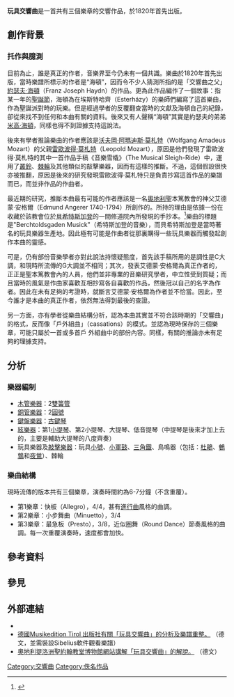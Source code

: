 {{NoteTA
|G1=Music
}}
{{refimprove|time=2019-09-07T10:44:08+00:00}}
'''玩具交響曲'''是一首共有三個樂章的交響作品，於1820年首先出版。

== 創作背景 ==
=== 托作與臆測 ===
目前為止，誰是真正的作者，音樂界至今仍未有一個共識。樂曲於1820年首先出版，當時樂譜所標示的作者是“海頓”，因而令不少人猜測所指的是「交響曲之父」[[約瑟夫·海頓|約瑟夫·海頓]]（Franz Joseph Haydn）的作品。更為此作品編作了一個故事：指某一年的[[聖誕節|聖誕節]]，海頓為在埃斯特哈齊（Esterházy）的樂師們編寫了這首樂曲，作為聖誕派對時的玩樂。但是經過學者的反覆翻查當時的文獻及海頓自己的紀錄，卻從來找不到任何和本曲有關的資料。後來又有人聲稱“海頓”其實是約瑟夫的弟弟[[米歇爾·海頓|米高·海頓]]，同樣也得不到證據支持這說法。

後來有學者推論樂曲的作者應該是[[沃夫岡·阿瑪迪斯·莫札特|沃夫岡·阿瑪迪斯·莫札特]]（Wolfgang Amadeus Mozart）的父親[[雷歐波得·莫札特|雷歐波得·莫札特]]（Leopold Mozart），原因是他們發現了雷歐波得·莫札特的其中一首作品手稿《音樂雪橇》（The Musical Sleigh-Ride）中，運用了[[叢鈴|叢鈴]]、[[棘轮_(乐器)|棘輪]]及其他類似的敲擊樂器，因而有這樣的推斷。不過，這個假設很快亦被推翻，原因是後來的研究發現雷歐波得·莫札特只是負責抄寫這首作品的樂譜而已，而並非作品的作曲者。

最近期的研究，推斷本曲最有可能的作者應該是一名[[奧地利|奧地利]]聖本篤教會的神父艾德蒙·安格爾（Edmund Angerer 1740-1794）所創作的。所持的理由是依據一份在收藏於該教會位於[[貝希特斯加登|貝希特斯加登]]的一間修道院內所發現的手抄本。<ref>{{cite web|title=Kindersinfonie|url=http://www.musikland-tirol.at/printable/kindersinfonie.php|accessdate=2014-10-01|archiveurl=https://web.archive.org/web/20120301062111/http://www.musikland-tirol.at/printable/kindersinfonie.php|archivedate=2012-03-01|dead-url=yes}}</ref>樂曲的標題是"Berchtoldsgaden Musick"（希特斯加登的音樂），而貝希特斯加登是當時著名的玩具樂器生產地。因此極有可能是作曲者從那裏購得一些玩具樂器而觸發起創作本曲的靈感。

可是，仍有部份音樂學者亦對此說法持懷疑態度，首先該手稿所用的是調性是C大調，和現時所流傳的G大調並不相同；其次，發表艾德蒙·安格爾為真正作者的，正正是聖本篤教會內的人員，他們並非專業的音樂研究學者，中立性受到質疑；而且當時的風氣是作曲家喜歡互相抄寫各自喜歡的作品，然後冠以自己的名字為作者。因此在未有足夠的考證時，就斷言艾德蒙·安格爾為作者並不恰當。因此，至今誰才是本曲的真正作者，依然無法得到最後的查證。

另一方面，亦有學者從樂曲結構分析，認為本曲其實並不符合該時期的「交響曲」的格式，反而像「戶外組曲」（cassations）的模式。並認為現時保存的三個樂章，可能只屬於一首或多首戶
外組曲中的部份內容。同樣，有關的推論亦未有足夠的理據支持。

== 分析 ==
=== 樂器編制 ===
* [[木管樂器|木管樂器]]：2[[雙簧管|雙簧管]]
* [[銅管樂器|銅管樂器]]：2[[圓號|圓號]]
* [[鍵盤樂器|鍵盤樂器]]：[[古鍵琴|古鍵琴]]
* [[弦樂器|絃樂器]]：第1[[小提琴|小提琴]]、第2小提琴、大提琴、低音提琴（中提琴是後來才加上去的，主要是輔助大提琴的八度齊奏）
* 玩具樂器及[[敲擊樂器|敲擊樂器]]：玩具[[小號|小號]]、[[小鼓|小軍鼓]]、[[三角鐵|三角鐵]]、鳥鳴器（包括：[[杜鹃科|杜鵑]]、[[鵪鶉|鵪鶉]]和[[夜鶯|夜鶯]]）、棘輪

=== 樂曲結構 ===
現時流傳的版本共有三個樂章，演奏時間約為6-7分鐘（不含重覆）。
* 第1樂章：快板（Allegro），4/4，甚有[[進行曲|進行曲]]風格的曲調。
* 第2樂章：小步舞曲（Minuetto），3/4
* 第3樂章：最急板（Presto），3/8，近似圈舞（Round Dance）節奏風格的曲調。每一次重覆演奏時，速度都會加快。

== 參考資料 ==
{{reflist}}

== 參見 ==
{{portal|古典音樂}}

== 外部連結 ==
* {{IMSLP|work=Kindersinfonie (Angerer, Edmund)|cname=玩具交響曲}}
* [http://www.musikland-tirol.at/html/html/musikedition/komponisten/angerer/kindersinfonie/kindersinfonieframe.html 德國Musikedition Tirol 出版社有關「玩具交響曲」的分析及樂譜重整。] {{Wayback|url=http://www.musikland-tirol.at/html/html/musikedition/komponisten/angerer/kindersinfonie/kindersinfonieframe.html|date=20160304100911}}（德文，並需裝設Sibelius軟件觀看樂譜）
* [http://www.museum1.at/index.php?id=2 奧地利提洛洲聖約翰教堂博物館網站講解「玩具交響曲」的解說。] {{Wayback|url=http://www.museum1.at/index.php?id=2|date=20140112104639}}（德文）

{{Authority control}}
[[Category:交響曲|Category:交響曲]]
[[Category:佚名作品|Category:佚名作品]]